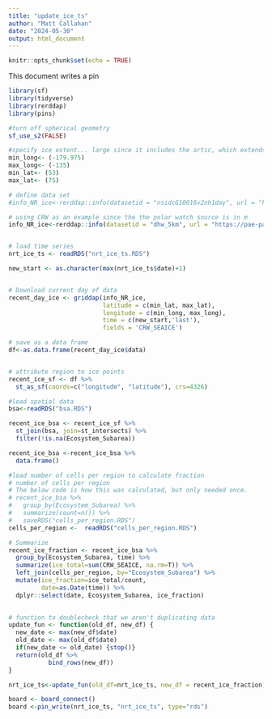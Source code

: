 ```yaml
---
title: "update_ice_ts"
author: "Matt Callahan"
date: "2024-05-30"
output: html_document
---
```


```r
knitr::opts_chunk$set(echo = TRUE)
```

This document writes a pin 

```r
library(sf)
library(tidyverse)
library(rerddap)
library(pins)

#turn off spherical geometry
sf_use_s2(FALSE)

#specify ice extent... large since it includes the artic, which extends far east
min_long<- (-179.975)
max_long<- (-135)
min_lat<- (53)
max_lat<- (75)

# define data set
#info_NR_ice<-rerddap::info(datasetid = "nsidcG10016v2nh1day", url = "https://polarwatch.noaa.gov/erddap/")

# using CRW as an example since the the polar watch source is in m
info_NR_ice<-rerddap::info(datasetid = "dhw_5km", url = "https://pae-paha.pacioos.hawaii.edu/erddap/")


# load time series
nrt_ice_ts <- readRDS("nrt_ice_ts.RDS")

new_start <- as.character(max(nrt_ice_ts$date)+1)


# Download current day of data
recent_day_ice <- griddap(info_NR_ice, 
                          latitude = c(min_lat, max_lat), 
                          longitude = c(min_long, max_long), 
                          time = c(new_start,'last'), 
                          fields = 'CRW_SEAICE')

# save as a data frame
df<-as.data.frame(recent_day_ice$data)


# attribute region to ice points
recent_ice_sf <- df %>%
  st_as_sf(coords=c("longitude", "latitude"), crs=4326) 

#load spatial data
bsa<-readRDS("bsa.RDS")

recent_ice_bsa <- recent_ice_sf %>%
  st_join(bsa, join=st_intersects) %>%
  filter(!is.na(Ecosystem_Subarea))

recent_ice_bsa <-recent_ice_bsa %>%
  data.frame()

#load number of cells per region to calculate fraction
# number of cells per region
# The below code is how this was calculated, but only needed once.
# recent_ice_bsa %>%
#   group_by(Ecosystem_Subarea) %>%
#   summarize(count=n()) %>%
#   saveRDS("cells_per_region.RDS")
cells_per_region <-  readRDS("cells_per_region.RDS")

# Summarize
recent_ice_fraction <- recent_ice_bsa %>%
  group_by(Ecosystem_Subarea, time) %>%
  summarize(ice_total=sum(CRW_SEAICE, na.rm=T)) %>%
  left_join(cells_per_region, by="Ecosystem_Subarea") %>%
  mutate(ice_fraction=ice_total/count,
         date=as.Date(time)) %>%
  dplyr::select(date, Ecosystem_Subarea, ice_fraction)
  

# function to doublecheck that we aren't duplicating data
update_fun <- function(old_df, new_df) {
  new_date <- max(new_df$date)
  old_date <- max(old_df$date)
  if(new_date <= old_date) {stop()}
  return(old_df %>%
           bind_rows(new_df))
}

nrt_ice_ts<-update_fun(old_df=nrt_ice_ts, new_df = recent_ice_fraction)

board <- board_connect()
board <-pin_write(nrt_ice_ts, "nrt_ice_ts", type="rds")

```

